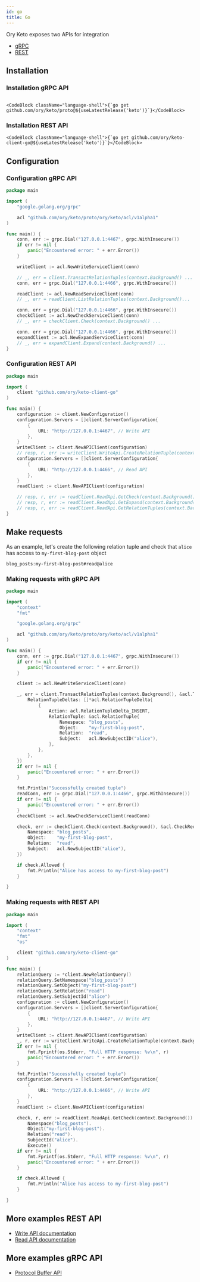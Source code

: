 ```yaml
---
id: go
title: Go
---
```



Ory Keto exposes two APIs for integration

- [gRPC](http://ory.sh/docs/keto/reference/proto-api)
- [REST](http://ory.sh/docs/keto/reference/rest-api)

## Installation

### Installation gRPC API

```mdx-code-block

<CodeBlock className="language-shell">{`go get github.com/ory/keto/proto@${useLatestRelease('keto')}`}</CodeBlock>

```

### Installation REST API

```mdx-code-block
<CodeBlock className="language-shell">{`go get github.com/ory/keto-client-go@${useLatestRelease('keto')}`}</CodeBlock>
```

## Configuration

### Configuration gRPC API

```go
package main

import (
	"google.golang.org/grpc"

	acl "github.com/ory/keto/proto/ory/keto/acl/v1alpha1"
)

func main() {
	conn, err := grpc.Dial("127.0.0.1:4467", grpc.WithInsecure())
	if err != nil {
		panic("Encountered error: " + err.Error())
	}

	writeClient := acl.NewWriteServiceClient(conn)

	// _, err = client.TransactRelationTuples(context.Background() ...
	conn, err = grpc.Dial("127.0.0.1:4466", grpc.WithInsecure())

	readClient := acl.NewReadServiceClient(conn)
	// _, err = readClient.ListRelationTuples(context.Background()...

	conn, err = grpc.Dial("127.0.0.1:4466", grpc.WithInsecure())
	checkClient := acl.NewCheckServiceClient(conn)
	// _, err = checkClient.Check(context.Background() ...

	conn, err = grpc.Dial("127.0.0.1:4466", grpc.WithInsecure())
	expandClient := acl.NewExpandServiceClient(conn)
	// _, err = expandClient.Expand(context.Background() ...
}
```

### Configuration REST API

```go
package main

import (
	client "github.com/ory/keto-client-go"
)

func main() {
	configuration := client.NewConfiguration()
	configuration.Servers = []client.ServerConfiguration{
		{
			URL: "http://127.0.0.1:4467", // Write API
		},
	}
	writeClient := client.NewAPIClient(configuration)
	// resp, r, err := writeClient.WriteApi.CreateRelationTuple(context.Background())...
	configuration.Servers = []client.ServerConfiguration{
		{
			URL: "http://127.0.0.1:4466", // Read API
		},
	}
	readClient := client.NewAPIClient(configuration)

	// resp, r, err := readClient.ReadApi.GetCheck(context.Background()...
	// resp, r, err := readClient.ReadApi.GetExpand(context.Background()...
	// resp, r, err := readClient.ReadApi.GetRelationTuples(context.Background()...
}
```

## Make requests

As an example, let's create the following relation tuple and check that `alice` has access to `my-first-blog-post` object

```
blog_posts:my-first-blog-post#read@alice
```

### Making requests with gRPC API

```go
package main

import (
	"context"
	"fmt"

	"google.golang.org/grpc"

	acl "github.com/ory/keto/proto/ory/keto/acl/v1alpha1"
)

func main() {
	conn, err := grpc.Dial("127.0.0.1:4467", grpc.WithInsecure())
	if err != nil {
		panic("Encountered error: " + err.Error())
	}

	client := acl.NewWriteServiceClient(conn)

	_, err = client.TransactRelationTuples(context.Background(), &acl.TransactRelationTuplesRequest{
		RelationTupleDeltas: []*acl.RelationTupleDelta{
			{
				Action: acl.RelationTupleDelta_INSERT,
				RelationTuple: &acl.RelationTuple{
					Namespace: "blog_posts",
					Object:    "my-first-blog-post",
					Relation:  "read",
					Subject:   acl.NewSubjectID("alice"),
				},
			},
		},
	})
	if err != nil {
		panic("Encountered error: " + err.Error())
	}

	fmt.Println("Successfully created tuple")
	readConn, err := grpc.Dial("127.0.0.1:4466", grpc.WithInsecure())
	if err != nil {
		panic("Encountered error: " + err.Error())
	}
	checkClient := acl.NewCheckServiceClient(readConn)

	check, err := checkClient.Check(context.Background(), &acl.CheckRequest{
		Namespace: "blog_posts",
		Object:    "my-first-blog-post",
		Relation:  "read",
		Subject:   acl.NewSubjectID("alice"),
	})

	if check.Allowed {
		fmt.Println("Alice has access to my-first-blog-post")
	}

}
```

### Making requests with REST API

```go
package main

import (
	"context"
	"fmt"
	"os"

	client "github.com/ory/keto-client-go"
)

func main() {
	relationQuery := *client.NewRelationQuery()
	relationQuery.SetNamespace("blog_posts")
	relationQuery.SetObject("my-first-blog-post")
	relationQuery.SetRelation("read")
	relationQuery.SetSubjectId("alice")
	configuration := client.NewConfiguration()
	configuration.Servers = []client.ServerConfiguration{
		{
			URL: "http://127.0.0.1:4467", // Write API
		},
	}
	writeClient := client.NewAPIClient(configuration)
	_, r, err := writeClient.WriteApi.CreateRelationTuple(context.Background()).RelationQuery(relationQuery).Execute()
	if err != nil {
		fmt.Fprintf(os.Stderr, "Full HTTP response: %v\n", r)
		panic("Encountered error: " + err.Error())
	}

	fmt.Println("Successfully created tuple")
	configuration.Servers = []client.ServerConfiguration{
		{
			URL: "http://127.0.0.1:4466", // Write API
		},
	}
	readClient := client.NewAPIClient(configuration)

	check, r, err := readClient.ReadApi.GetCheck(context.Background()).
		Namespace("blog_posts").
		Object("my-first-blog-post").
		Relation("read").
		SubjectId("alice").
		Execute()
	if err != nil {
		fmt.Fprintf(os.Stderr, "Full HTTP response: %v\n", r)
		panic("Encountered error: " + err.Error())
	}

	if check.Allowed {
		fmt.Println("Alice has access to my-first-blog-post")
	}

}
```

## More examples REST API

- [Write API documentation](https://github.com/ory/keto-client-go/blob/master/docs/WriteApi.md)
- [Read API documentation](https://github.com/ory/keto-client-go/blob/master/docs/ReadApi.md)

## More examples gRPC API

- [Protocol Buffer API](https://www.ory.sh/docs/keto/reference/proto-api)
